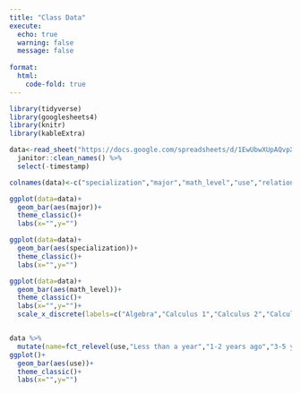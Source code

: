 ```yaml
---
title: "Class Data"
execute: 
  echo: true
  warning: false
  message: false
  
format: 
  html:
    code-fold: true
---
```


```r
library(tidyverse)
library(googlesheets4)
library(knitr)
library(kableExtra)
```



```r
data<-read_sheet("https://docs.google.com/spreadsheets/d/1EwUbwXUpAQvpXuF_zvK4aCXOP9ucYuam_r3xBgZ6cKw/edit?resourcekey#gid=967303810") %>% 
  janitor::clean_names() %>% 
  select(-timestamp)
```


```r

colnames(data)<-c("specialization","major","math_level","use","relationship","name")

ggplot(data=data)+
  geom_bar(aes(major))+
  theme_classic()+
  labs(x="",y="")

ggplot(data=data)+
  geom_bar(aes(specialization))+
  theme_classic()+
  labs(x="",y="")

ggplot(data=data)+
  geom_bar(aes(math_level))+
  theme_classic()+
  labs(x="",y="")+
  scale_x_discrete(labels=c("Algebra","Calculus 1","Calculus 2","Calculus 3","Trigonometry"))


data %>% 
  mutate(name=fct_relevel(use,"Less than a year","1-2 years ago","3-5 years ago","Not since the dark times (5+ years)")) %>% 
ggplot()+
  geom_bar(aes(use))+
  theme_classic()+
  labs(x="",y="")
```

